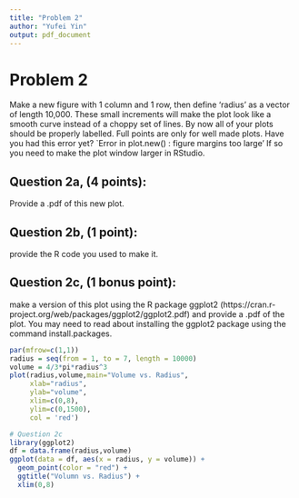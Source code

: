 ---
title: "Problem 2"
author: "Yufei Yin"
output: pdf_document
---

# Problem 2
Make a new figure with 1 column and 1 row, then define 'radius' as a vector of length 10,000. These small increments will make the plot look like a smooth curve instead of a choppy set of lines. By now all of your plots should be properly labelled. Full points are only for well made plots. Have you had this error yet?
`Error in plot.new() : figure margins too large' If so you need to make the plot window larger in RStudio. 

## Question 2a, (4 points): 

Provide a .pdf of this new plot. 

## Question 2b, (1 point): 

provide the R code you used to make it. 

## Question 2c, (1 bonus point): 

make a version of this plot using the R package ggplot2 (https://cran.r-project.org/web/packages/ggplot2/ggplot2.pdf) and provide a .pdf of the plot. You may need to read about installing the ggplot2 package using the command install.packages.

```{r}
par(mfrow=c(1,1))
radius = seq(from = 1, to = 7, length = 10000)
volume = 4/3*pi*radius^3
plot(radius,volume,main="Volume vs. Radius",
     xlab="radius",
     ylab="volume",
     xlim=c(0,8),
     ylim=c(0,1500),
     col = 'red')
```

```{r}
# Question 2c
library(ggplot2)
df = data.frame(radius,volume)
ggplot(data = df, aes(x = radius, y = volume)) + 
  geom_point(color = "red") + 
  ggtitle("Volumn vs. Radius") +
  xlim(0,8)
```
